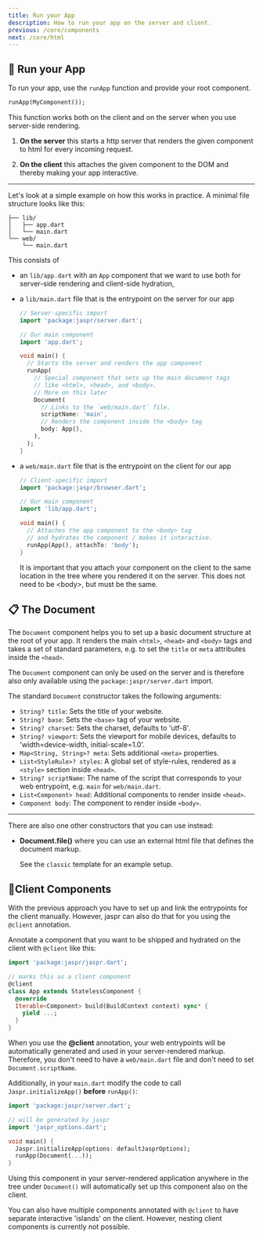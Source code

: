 ```yaml
---
title: Run your App
description: How to run your app on the server and client.
previous: /core/components
next: /core/html
---
```


## 🚀 Run your App

To run your app, use the `runApp` function and provide your root component.

```dart
runApp(MyComponent());
```

This function works both on the client and on the server when you use server-side rendering.

1. **On the server** this starts a http server that renders the given component to html for every
   incoming request.
   
2. **On the client** this attaches the given component to the DOM and thereby making your app interactive.

---

Let's look at a simple example on how this works in practice. A minimal file structure looks like this:

```text
├── lib/
│   ├── app.dart
│   └── main.dart
└── web/
    └── main.dart
```

This consists of

- an `lib/app.dart` with an `App` component that we want to use both for server-side rendering and 
client-side hydration,
  
- a `lib/main.dart` file that is the entrypoint on the server for our app

    ```dart title="lib/main.dart"
    // Server-specific import
    import 'package:jaspr/server.dart';
    
    // Our main component
    import 'app.dart';
    
    void main() {
      // Starts the server and renders the app component
      runApp(
        // Special component that sets up the main document tags
        // like <html>, <head>, and <body>.
        // More on this later
        Document(
          // Links to the `web/main.dart` file.
          scriptName: 'main',
          // Renders the component inside the <body> tag
          body: App(),
        ),
      );
    }
    ```

- a `web/main.dart` file that is the entrypoint on the client for our app

  ```dart title="web/main.dart"
  // Client-specific import
  import 'package:jaspr/browser.dart';
  
  // Our main component
  import 'lib/app.dart';
  
  void main() {
    // Attaches the app component to the <body> tag
    // and hydrates the component / makes it interactive.
    runApp(App(), attachTo: 'body');
  }
  ```

  It is important that you attach your component on the client to the same location in the tree 
  where you rendered it on the server. This does not need to be &lt;body&gt;, but must be the same.

## 📋 The Document

The `Document` component helps you to set up a basic document structure at the root of your app.
It renders the main `<html>`, `<head>` and `<body>` tags and takes a set of standard parameters, 
e.g. to set the `title` or `meta` attributes inside the `<head>`.

The `Document` component can only be used on the server and is therefore also only available using the
`package:jaspr/server.dart` import.

The standard `Document` constructor takes the following arguments:

- `String? title`: Sets the title of your website.
- `String? base`: Sets the `<base>` tag of your website.
- `String? charset`: Sets the charset, defaults to 'utf-8'.
- `String? viewport`: Sets the viewport for mobile devices, defaults to 'width=device-width, initial-scale=1.0'.
- `Map<String, String>? meta`: Sets additional `<meta>` properties.
- `List<StyleRule>? styles`: A global set of style-rules, rendered as a `<style>` section inside `<head>`.
- `String? scriptName`: The name of the script that corresponds to your web entrypoint, e.g. `main` for `web/main.dart`.
- `List<Component> head`: Additional components to render inside `<head>`.
- `Component body`: The component to render inside `<body>`.

---

There are also one other constructors that you can use instead:

- **Document.file()** where you can use an external html file that defines the document markup.
  
  See the `classic` template for an example setup.

## 🧙‍Client Components

With the previous approach you have to set up and link the entrypoints for the client manually.
However, jaspr can also do that for you using the `@client` annotation.

Annotate a component that you want to be shipped and hydrated on the client with `@client` like this:

```dart
import 'package:jaspr/jaspr.dart';

// marks this as a client component
@client
class App extends StatelessComponent {
  @override
  Iterable<Component> build(BuildContext context) sync* {
    yield ...;
  }
}
```

When you use the **@client** annotation, your web entrypoints will be automatically generated and used in your
server-rendered markup. Therefore, you don't need to have a `web/main.dart` file and don't need to set `Document.scriptName`.

Additionally, in your `main.dart` modify the code to call `Jaspr.initializeApp()` **before** `runApp()`:

```dart title="lib/main.dart"
import 'package:jaspr/server.dart';

// will be generated by jaspr
import 'jaspr_options.dart';

void main() {
  Jaspr.initializeApp(options: defaultJasprOptions);
  runApp(Document(...));
}
```

Using this component in your server-rendered application anywhere in the tree under `Document()` will
automatically set up this component also on the client.

You can also have multiple components annotated with `@client` to have separate interactive 'islands' on the client.
However, nesting client components is currently not possible.
